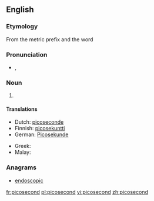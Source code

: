 ==English==

===Etymology===
From the metric prefix {{term|pico-}} and the word {{term|second}}

===Pronunciation===
* {{a|UK}} {{IPA|/ˈpiː.kəʊˌsɛk.ənd/}}, {{X-SAMPA|/"pi:.k@U%sEk.@nd/}}

===Noun===
{{en-noun}}

# {{SI-unit|pico|second|time}}

====Translations====
{{trans-top|10<sup>-12</sup> second}}
* Dutch: [[picoseconde]] {{m}}
* Finnish: [[picosekuntti]]
* German: [[Picosekunde]] {{f}}
{{trans-mid}}
* Greek: {{t-|el|πικοδευτερόλεπτο|n|tr=pikodefterólepto|sc=Grek}}
* Malay: {{t-|ms|pikosaat}}
{{trans-bottom}}

===Anagrams===
* [[endoscopic#English|endoscopic]]

[[fr:picosecond]]
[[pl:picosecond]]
[[vi:picosecond]]
[[zh:picosecond]]